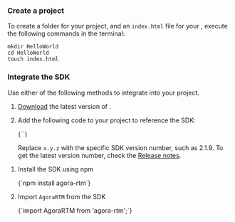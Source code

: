 <PlatformWrapper platform="web">

### Create a project

To create a folder for your project, and an `index.html` file for your <Vpl k="CLIENT" />, execute the following commands in the terminal:

```shell
mkdir HelloWorld
cd HelloWorld
touch index.html
```

### Integrate the SDK

Use either of the following methods to integrate <Vpd k="SDK" /> into your project.

<Tabs>
<TabItem value="tab1" label="Using CDN" default>

1. [Download](/sdks?platform=web) the latest version of <Vpd k="SDK" />.

1. Add the following code to your project to reference the SDK:

    <CodeBlock language="js" showLineNumbers>
    {`<script src="path_to_sdk/agora-rtm.x.y.z.min.js"></script>`}
    </CodeBlock>

    Replace `x.y.z` with the specific SDK version number, such as 2.1.9. To get the latest version number, check the [Release notes](../overview/release-notes).

</TabItem>
<TabItem value="tab2" label="Using npm">

1. Install the SDK using npm

    <CodeBlock language="js" showLineNumbers>
    {`npm install agora-rtm`}
    </CodeBlock>

1. Import `AgoraRTM` from the SDK

    <CodeBlock language="js" showLineNumbers>
    {`import AgoraRTM from 'agora-rtm';`}
    </CodeBlock>

</TabItem>
</Tabs>

</PlatformWrapper>